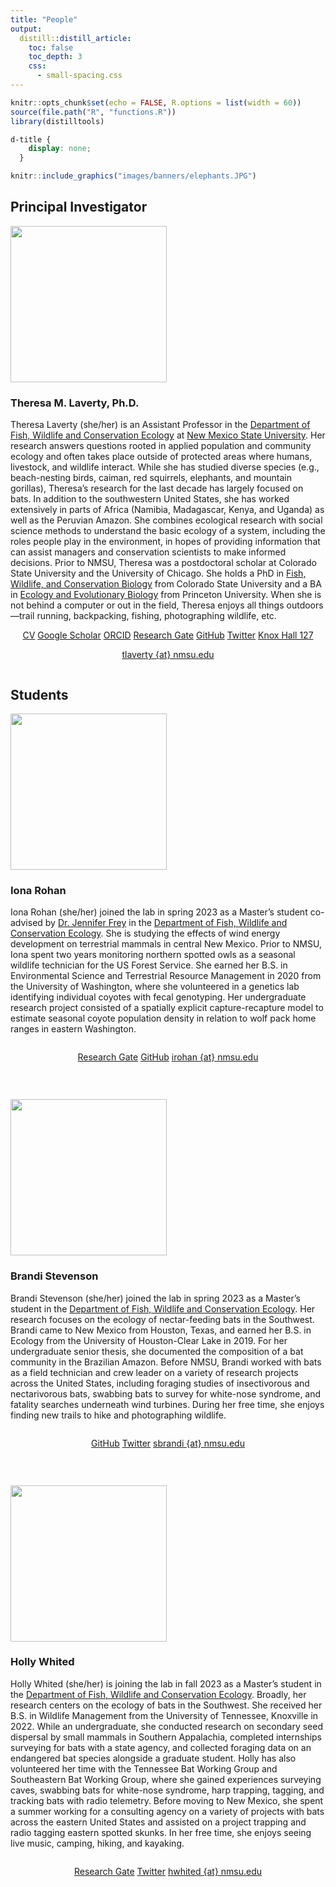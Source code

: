 ```yaml
---
title: "People"
output:
  distill::distill_article:
    toc: false
    toc_depth: 3
    css:
      - small-spacing.css
---
```



```r
knitr::opts_chunk$set(echo = FALSE, R.options = list(width = 60))
source(file.path("R", "functions.R"))
library(distilltools)
```

```css
d-title {
    display: none;
  }
```

```r
knitr::include_graphics("images/banners/elephants.JPG")
```

## Principal Investigator
:::float-left

<img src="images/people/theresa-laverty2.jpg" width="250px">

### Theresa M. Laverty, Ph.D.

Theresa Laverty (she/her) is an Assistant Professor in the [Department of Fish, Wildlife and Conservation Ecology](https://fwce.nmsu.edu/) at [New Mexico State University](https://nmsu.edu/). Her research answers questions rooted in applied population and community ecology and often takes place outside of protected areas where humans, livestock, and wildlife interact. While she has studied diverse species (e.g., beach-nesting birds, caiman, red squirrels, elephants, and mountain gorillas), Theresa's research for the last decade has largely focused on bats. In addition to the southwestern United States, she has worked extensively in parts of Africa (Namibia, Madagascar, Kenya, and Uganda) as well as the Peruvian Amazon. She combines ecological research with social science methods to understand the basic ecology of a system, including the roles people play in the environment, in hopes of providing information that can assist managers and conservation scientists to make informed decisions. Prior to NMSU, Theresa was a postdoctoral scholar at Colorado State University and the University of Chicago. She holds a PhD in [Fish, Wildlife, and Conservation Biology](https://warnercnr.colostate.edu/fwcb/) from Colorado State University and a BA in [Ecology and Evolutionary Biology](https://eeb.princeton.edu/) from Princeton University. When she is not behind a computer or out in the field, Theresa enjoys all things outdoors—trail running, backpacking, fishing, photographing wildlife, etc.

:::

<center>
<div style="display: inline-block">
<a href="attachments/Laverty_CV.pdf" class="icon-link" target="_blank" rel="noopener"><i class=""></i> CV</a> </div><div style="display: inline-block">
<a href="https://scholar.google.com/citations?user=lbgxJ2UAAAAJ&hl=en" class="icon-link" target="_blank" rel="noopener"><i class="ai ai-google-scholar"></i> Google Scholar</a> </div>
<div style="display: inline-block"><a href="https://orcid.org/0000-0003-1727-5943" class="icon-link" target="_blank" rel="noopener"><i class="ai ai-orcid"></i> ORCID</a> </div>
<div style="display: inline-block">
<a href="https://www.researchgate.net/profile/Theresa-Laverty-2" class="icon-link" target="_blank" rel="noopener"><i class="ai ai-researchgate"></i> Research Gate</a> </div>
<div style="display: inline-block">
<a href=https://github.com/theresalaverty class="icon-link" target="_blank" rel="noopener"><i class="fab fa-github"></i> GitHub</a> </div>
<div style="display: inline-block">
<a href=https://twitter.com/theresalaverty class="icon-link" target="_blank" rel="noopener"><i class="fab fa-twitter"></i> Twitter</a></div>
<div style="display: inline-block">
<a href="attachments/Knox floor plan (1).pdf" class="icon-link" target="_blank" rel="noopener"><i class="fa fa-building"></i> Knox Hall 127</a> </div>
<div style="display: inline-block">
<a href=mailto:tlaverty@nmsu.edu class="icon-link" target="_blank" rel="noopener"> <i class="fa fa-envelope"></i> tlaverty {at} nmsu.edu</a>
</div>
</center>


## Students

:::float-left

<img src="images/people/iona-rohan.jpeg" width="250px">

### Iona Rohan 

Iona Rohan (she/her) joined the lab in spring 2023 as a Master’s student co-advised by [Dr. Jennifer Frey](https://fwce.nmsu.edu/faculty-staff/jennifer-frey.html) in the [Department of Fish, Wildlife and Conservation Ecology](https://fwce.nmsu.edu/). She is studying the effects of wind energy development on terrestrial mammals in central New Mexico. Prior to NMSU, Iona spent two years monitoring northern spotted owls as a seasonal wildlife technician for the US Forest Service. She earned her B.S. in Environmental Science and Terrestrial Resource Management in 2020 from the University of Washington, where she volunteered in a genetics lab identifying individual coyotes with fecal genotyping. Her undergraduate research project consisted of a spatially explicit capture-recapture model to estimate seasonal coyote population density in relation to wolf pack home ranges in eastern Washington. 

:::

<center>
<div style="display: inline-block">
<a href="https://www.researchgate.net/profile/Iona-Rohan" class="icon-link" target="_blank" rel="noopener"><i class="ai ai-researchgate"></i> Research Gate</a> </div>
<div style="display: inline-block">
<a href=https://github.com/ionarohan class="icon-link" target="_blank" rel="noopener"><i class="fab fa-github"></i> GitHub</a> </div>
<div style="display: inline-block">
<a href=mailto:irohan@nmsu.edu class="icon-link" target="_blank" rel="noopener"> <i class="fa fa-envelope"></i> irohan {at} nmsu.edu</a>
</div>
</center>

\

:::float-left

<img src="images/people/brandi-stevenson.png" width="250px">

### Brandi Stevenson 

Brandi Stevenson (she/her) joined the lab in spring 2023 as a Master’s student in the [Department of Fish, Wildlife and Conservation Ecology](https://fwce.nmsu.edu/). Her research focuses on the ecology of nectar-feeding bats in the Southwest. Brandi came to New Mexico from Houston, Texas, and earned her B.S. in Ecology from the University of Houston-Clear Lake in 2019. For her undergraduate senior thesis, she documented the composition of a bat community in the Brazilian Amazon. Before NMSU, Brandi worked with bats as a field technician and crew leader on a variety of research projects across the United States, including foraging studies of insectivorous and nectarivorous bats, swabbing bats to survey for white-nose syndrome, and fatality searches underneath wind turbines. During her free time, she enjoys finding new trails to hike and photographing wildlife.

:::

<center>
<div style="display: inline-block">
<a href=https://github.com/brandistevenson class="icon-link" target="_blank" rel="noopener"><i class="fab fa-github"></i> GitHub</a> </div>
<div style="display: inline-block">
<a href=https://twitter.com/Brandi_Stx class="icon-link" target="_blank" rel="noopener"><i class="fab fa-twitter"></i> Twitter</a></div>
<div style="display: inline-block">
<a href=mailto:sbrandi@nmsu.edu class="icon-link" target="_blank" rel="noopener"> <i class="fa fa-envelope"></i> sbrandi {at} nmsu.edu</a>
</div>
</center>

\

:::float-left

<img src="images/people/holly-whited.JPG" width="250px">

### Holly Whited

Holly Whited (she/her) is joining the lab in fall 2023 as a Master’s student in the [Department of Fish, Wildlife and Conservation Ecology](https://fwce.nmsu.edu/). Broadly, her research centers on the ecology of bats in the Southwest. She received her B.S. in Wildlife Management from the University of Tennessee, Knoxville in 2022. While an undergraduate, she conducted research on secondary seed dispersal by small mammals in Southern Appalachia, completed internships surveying for bats with a state agency, and collected foraging data on an endangered bat species alongside a graduate student. Holly has also volunteered her time with the Tennessee Bat Working Group and Southeastern Bat Working Group, where she gained experiences surveying caves, swabbing bats for white-nose syndrome, harp trapping, tagging, and tracking bats with radio telemetry. Before moving to New Mexico, she spent a summer working for a consulting agency on a variety of projects with bats across the eastern United States and assisted on a project trapping and radio tagging eastern spotted skunks. In her free time, she enjoys seeing live music, camping, hiking, and kayaking. 

:::

<center>
<div style="display: inline-block">
<a href="https://www.researchgate.net/profile/Holly-A-Whited" class="icon-link" target="_blank" rel="noopener"><i class="ai ai-researchgate"></i> Research Gate</a> </div>
<div style="display: inline-block">
<a href=https://twitter.com/HollyAWhited class="icon-link" target="_blank" rel="noopener"><i class="fab fa-twitter"></i> Twitter</a></div>
<div style="display: inline-block">
<a href=mailto:hwhited@nmsu.edu class="icon-link" target="_blank" rel="noopener"> <i class="fa fa-envelope"></i> hwhited {at} nmsu.edu</a>
</div>
</center>

\

<!-- :::float-left -->

<!-- <img src="images/people/NYTH.png" width="250px"> -->

<!-- ### This Could Be You! -->

<!-- Our lab is currently recruiting students. Please visit the ["Join the Lab"](join-the-lab.html) tab to learn more about the positions and how to apply. -->

<!-- ::: -->

